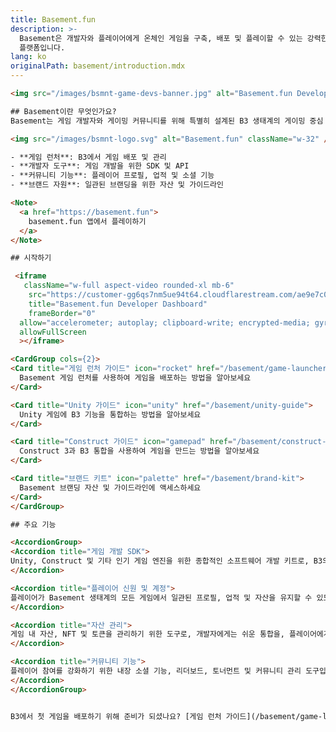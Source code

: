 ```yaml
---
title: Basement.fun
description: >-
  Basement은 개발자와 플레이어에게 온체인 게임을 구축, 배포 및 플레이할 수 있는 강력한 도구를 제공하는 B3의 소비자 게임
  플랫폼입니다.
lang: ko
originalPath: basement/introduction.mdx
---
```

```html
<img src="/images/bsmnt-game-devs-banner.jpg" alt="Basement.fun Developer Dashboard" className="w-full aspect-video rounded-3xl" />

## Basement이란 무엇인가요?
Basement는 게임 개발자와 게이밍 커뮤니티를 위해 특별히 설계된 B3 생태계의 게이밍 중심 레이어입니다. 다음을 제공합니다:

<img src="/images/bsmnt-logo.svg" alt="Basement.fun" className="w-32" />

- **게임 런처**: B3에서 게임 배포 및 관리
- **개발자 도구**: 게임 개발을 위한 SDK 및 API
- **커뮤니티 기능**: 플레이어 프로필, 업적 및 소셜 기능
- **브랜드 자원**: 일관된 브랜딩을 위한 자산 및 가이드라인

<Note>
  <a href="https://basement.fun">
    basement.fun 앱에서 플레이하기
  </a>
</Note>

## 시작하기

 <iframe
   className="w-full aspect-video rounded-xl mb-6"
    src="https://customer-gg6qs7nm5ue94t64.cloudflarestream.com/ae9e7c0694dacb8d602309c381fce796/iframe?poster=https%3A%2F%2Fcustomer-gg6qs7nm5ue94t64.cloudflarestream.com%2Fae9e7c0694dacb8d602309c381fce796%2Fthumbnails%2Fthumbnail.jpg%3Ftime%3D%26height%3D600"
    title="Basement.fun Developer Dashboard"
    frameBorder="0"
  allow="accelerometer; autoplay; clipboard-write; encrypted-media; gyroscope; picture-in-picture"
  allowFullScreen
  ></iframe>

<CardGroup cols={2}>
<Card title="게임 런처 가이드" icon="rocket" href="/basement/game-launcher">
  Basement 게임 런처를 사용하여 게임을 배포하는 방법을 알아보세요
</Card>

<Card title="Unity 가이드" icon="unity" href="/basement/unity-guide">
  Unity 게임에 B3 기능을 통합하는 방법을 알아보세요
</Card>

<Card title="Construct 가이드" icon="gamepad" href="/basement/construct-guide">
  Construct 3과 B3 통합을 사용하여 게임을 만드는 방법을 알아보세요
</Card>

<Card title="브랜드 키트" icon="palette" href="/basement/brand-kit">
  Basement 브랜딩 자산 및 가이드라인에 액세스하세요
</Card>
</CardGroup>

## 주요 기능

<AccordionGroup>
<Accordion title="게임 개발 SDK">
Unity, Construct 및 기타 인기 게임 엔진을 위한 종합적인 소프트웨어 개발 키트로, B3의 블록체인 기능과의 원활한 통합을 가능하게 합니다.
</Accordion>

<Accordion title="플레이어 신원 및 계정">
플레이어가 Basement 생태계의 모든 게임에서 일관된 프로필, 업적 및 자산을 유지할 수 있도록 하는 글로벌 계정 시스템입니다.
</Accordion>

<Accordion title="자산 관리">
게임 내 자산, NFT 및 토큰을 관리하기 위한 도구로, 개발자에게는 쉬운 통합을, 플레이어에게는 투명한 소유권을 제공합니다.
</Accordion>

<Accordion title="커뮤니티 기능">
플레이어 참여를 강화하기 위한 내장 소셜 기능, 리더보드, 토너먼트 및 커뮤니티 관리 도구입니다.
</Accordion>
</AccordionGroup>


B3에서 첫 게임을 배포하기 위해 준비가 되셨나요? [게임 런처 가이드](/basement/game-launcher)를 확인하세요.
```
